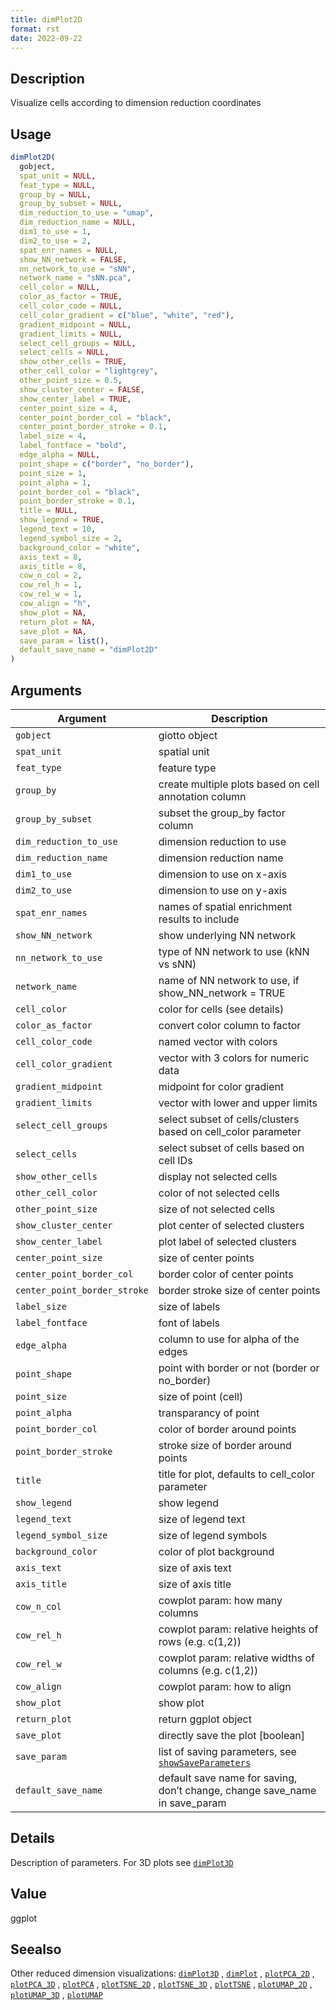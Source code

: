 ```yaml
--- 
title: dimPlot2D 
format: rst 
date: 2022-09-22 
--- 
```


## Description

Visualize cells according to dimension reduction coordinates


## Usage

```r
dimPlot2D(
  gobject,
  spat_unit = NULL,
  feat_type = NULL,
  group_by = NULL,
  group_by_subset = NULL,
  dim_reduction_to_use = "umap",
  dim_reduction_name = NULL,
  dim1_to_use = 1,
  dim2_to_use = 2,
  spat_enr_names = NULL,
  show_NN_network = FALSE,
  nn_network_to_use = "sNN",
  network_name = "sNN.pca",
  cell_color = NULL,
  color_as_factor = TRUE,
  cell_color_code = NULL,
  cell_color_gradient = c("blue", "white", "red"),
  gradient_midpoint = NULL,
  gradient_limits = NULL,
  select_cell_groups = NULL,
  select_cells = NULL,
  show_other_cells = TRUE,
  other_cell_color = "lightgrey",
  other_point_size = 0.5,
  show_cluster_center = FALSE,
  show_center_label = TRUE,
  center_point_size = 4,
  center_point_border_col = "black",
  center_point_border_stroke = 0.1,
  label_size = 4,
  label_fontface = "bold",
  edge_alpha = NULL,
  point_shape = c("border", "no_border"),
  point_size = 1,
  point_alpha = 1,
  point_border_col = "black",
  point_border_stroke = 0.1,
  title = NULL,
  show_legend = TRUE,
  legend_text = 10,
  legend_symbol_size = 2,
  background_color = "white",
  axis_text = 8,
  axis_title = 8,
  cow_n_col = 2,
  cow_rel_h = 1,
  cow_rel_w = 1,
  cow_align = "h",
  show_plot = NA,
  return_plot = NA,
  save_plot = NA,
  save_param = list(),
  default_save_name = "dimPlot2D"
)
```


## Arguments

Argument      |Description
------------- |----------------
`gobject`     |     giotto object
`spat_unit`     |     spatial unit
`feat_type`     |     feature type
`group_by`     |     create multiple plots based on cell annotation column
`group_by_subset`     |     subset the group_by factor column
`dim_reduction_to_use`     |     dimension reduction to use
`dim_reduction_name`     |     dimension reduction name
`dim1_to_use`     |     dimension to use on x-axis
`dim2_to_use`     |     dimension to use on y-axis
`spat_enr_names`     |     names of spatial enrichment results to include
`show_NN_network`     |     show underlying NN network
`nn_network_to_use`     |     type of NN network to use (kNN vs sNN)
`network_name`     |     name of NN network to use, if show_NN_network = TRUE
`cell_color`     |     color for cells (see details)
`color_as_factor`     |     convert color column to factor
`cell_color_code`     |     named vector with colors
`cell_color_gradient`     |     vector with 3 colors for numeric data
`gradient_midpoint`     |     midpoint for color gradient
`gradient_limits`     |     vector with lower and upper limits
`select_cell_groups`     |     select subset of cells/clusters based on cell_color parameter
`select_cells`     |     select subset of cells based on cell IDs
`show_other_cells`     |     display not selected cells
`other_cell_color`     |     color of not selected cells
`other_point_size`     |     size of not selected cells
`show_cluster_center`     |     plot center of selected clusters
`show_center_label`     |     plot label of selected clusters
`center_point_size`     |     size of center points
`center_point_border_col`     |     border color of center points
`center_point_border_stroke`     |     border stroke size of center points
`label_size`     |     size of labels
`label_fontface`     |     font of labels
`edge_alpha`     |     column to use for alpha of the edges
`point_shape`     |     point with border or not (border or no_border)
`point_size`     |     size of point (cell)
`point_alpha`     |     transparancy of point
`point_border_col`     |     color of border around points
`point_border_stroke`     |     stroke size of border around points
`title`     |     title for plot, defaults to cell_color parameter
`show_legend`     |     show legend
`legend_text`     |     size of legend text
`legend_symbol_size`     |     size of legend symbols
`background_color`     |     color of plot background
`axis_text`     |     size of axis text
`axis_title`     |     size of axis title
`cow_n_col`     |     cowplot param: how many columns
`cow_rel_h`     |     cowplot param: relative heights of rows (e.g. c(1,2))
`cow_rel_w`     |     cowplot param: relative widths of columns (e.g. c(1,2))
`cow_align`     |     cowplot param: how to align
`show_plot`     |     show plot
`return_plot`     |     return ggplot object
`save_plot`     |     directly save the plot [boolean]
`save_param`     |     list of saving parameters, see [`showSaveParameters`](#showsaveparameters)
`default_save_name`     |     default save name for saving, don't change, change save_name in save_param


## Details

Description of parameters. For 3D plots see [`dimPlot3D`](#dimplot3d)


## Value

ggplot


## Seealso

Other reduced dimension visualizations:
 [`dimPlot3D`](#dimplot3d) ,
 [`dimPlot`](#dimplot) ,
 [`plotPCA_2D`](#plotpca2d) ,
 [`plotPCA_3D`](#plotpca3d) ,
 [`plotPCA`](#plotpca) ,
 [`plotTSNE_2D`](#plottsne2d) ,
 [`plotTSNE_3D`](#plottsne3d) ,
 [`plotTSNE`](#plottsne) ,
 [`plotUMAP_2D`](#plotumap2d) ,
 [`plotUMAP_3D`](#plotumap3d) ,
 [`plotUMAP`](#plotumap)


